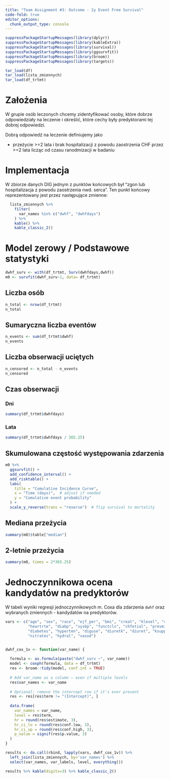 ```yaml
---
title: "Team Assignment #3: Outcome - 2y Event Free Survival"
code-fold: true
editor_options: 
  chunk_output_type: console
---
```


```r
suppressPackageStartupMessages(library(dplyr))
suppressPackageStartupMessages(library(kableExtra))
suppressPackageStartupMessages(library(survival))
suppressPackageStartupMessages(library(ggsurvfit))
suppressPackageStartupMessages(library(broom))
suppressPackageStartupMessages(library(targets))

tar_load(df)
tar_load(lista_zmiennych)
tar_load(df_trtmt)
```

# Założenia

W grupie osób leczonych chcemy zidentyfikować osoby, które dobrze odpowiedziały na leczenie i określić, które cechy były predyktorami tej dobrej odpowiedzi.

Dobrą odpowiedź na leczenie definiujemy jako

* przeżycie >=2 lata i brak hospitalizacji z powodu zaostrzenia CHF przez >=2 lata 
licząc od czasu ranodmizacji w badaniu

# Implementacja

W zbiorze danych DIG jednym z punktów końcowych był "zgon lub hospitalizacja z powodu zaostrzenia nwd. serca". Ten punkt końcowy reprezentowany jest przez następujące zmienne:  

```r
  lista_zmiennych %>%
    filter(
      var_names %in% c("dwhf", "dwhfdays")
    ) %>% 
    kable() %>%
    kable_classic_2()
```

# Model zerowy / Podstawowe statystyki 

```r
dwhf_surv <- with(df_trtmt, Surv(dwhfdays,dwhf))
m0 <- survfit(dwhf_surv~1, data= df_trtmt)
```

## Liczba osób

```r
n_total <- nrow(df_trtmt)
n_total
```

## Sumaryczna liczba eventów

```r
n_events <- sum(df_trtmt$dwhf)
n_events
```


## Liczba obserwacji uciętych

```r
n_censored <- n_total - n_events
n_censored
```


## Czas obserwacji 

### Dni
```r
summary(df_trtmt$dwhfdays)
```

### Lata
```r
summary(df_trtmt$dwhfdays / 365.25)
```

## Skumulowana częstość występowania zdarzenia

```r
m0 %>%
  ggsurvfit() +
  add_confidence_interval() +
  add_risktable() +
  labs(
    title = "Cumulative Incidence Curve",
    x = "Time (days)",  # adjust if needed
    y = "Cumulative event probability"
  ) +
  scale_y_reverse(trans = "reverse")  # flip survival to mortality
```


## Mediana przeżycia

```r
summary(m0)$table["median"]
```

## 2-letnie przeżycia

```r
summary(m0, times = 2*365.25)
```

# Jednoczynnikowa ocena kandydatów na predyktorów

W tabeli wyniki regresji jednoczynnikowych m. Coxa dla zdarzenia `dwhf` oraz 
wybranych zmiennych - kandydatów na predyktorów.  

```r
vars <- c("age", "sex", "race", "ejf_per", "bmi", "creat", "klevel", "chfdur", "nsym", 
          "heartrte", "diabp", "sysbp", "functcls", "chfetiol", "prevmi", "angina",
          "diabetes", "hyperten", "diguse", "diuretk", "diuret", "ksupp", "aceinhib",
          "nitrates", "hydral", "vasod")


dwhf_cox_1v <- function(var_name) {
  
  formula <- as.formula(paste("dwhf_surv ~", var_name))
  model <- coxph(formula, data = df_trtmt)
  res <- broom::tidy(model, conf.int = TRUE)
  
  # Add var_name as a column — even if multiple levels
  res$var_names <- var_name
  
  # Optional: remove the intercept row if it's ever present
  res <- res[res$term != "(Intercept)", ]
  
  data.frame(
    var_names = var_name,
    level = res$term,
    hr = round(res$estimate, 3),
    hr_ci_lo = round(res$conf.low, 3),
    hr_ci_up = round(res$conf.high, 3),
    p_value = signif(res$p.value, 3)
  )
}

results <- do.call(rbind, lapply(vars, dwhf_cox_1v)) %>%
  left_join(lista_zmiennych, by='var_names') %>% 
  select(var_names, var_labels, level, everything())

results %>% kable(digits=3) %>% kable_classic_2()
```


 
